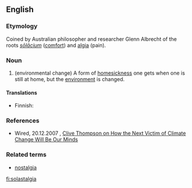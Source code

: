 ==English==

===Etymology===
Coined by Australian philosopher and researcher Glenn Albrecht of the roots {{etyl|la}} ''[[solacium|sōlācium]]'' ([[solace|comfort]]) and {{etyl|grc}} [[-algia|algia]] (pain).

===Noun===
{{en-noun}}

# (environmental change) A form of [[homesick]]ness one gets when one is still at home, but the [[environment]] is changed.

====Translations====
{{trans-top|form of homesickness}}
* Finnish: {{t+|fi|solastalgia}}
{{trans-mid}}
{{trans-bottom}}

===References===
* Wired, 20.12.2007 , [http://www.wired.com/techbiz/people/magazine/16-01/st_thompson/ Clive Thompson on How the Next Victim of Climate Change Will Be Our Minds]

===Related terms===
* [[nostalgia]]

[[fi:solastalgia]]